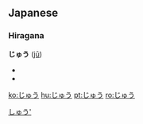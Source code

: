 ==Japanese==
===Hiragana===
[[Category:Hiragana|しゅう']]                                          
'''じゅう''' ([[jū]])
*{{japdef|十|[[ten]]}}
*{{japdef|銃|[[gun]]}}

[[ko:じゅう]]
[[hu:じゅう]]
[[pt:じゅう]]
[[ro:じゅう]]